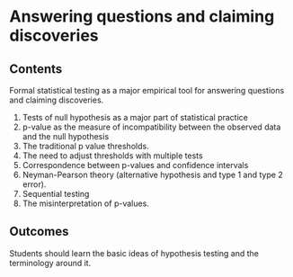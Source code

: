 # Answering questions and claiming discoveries

## Contents

Formal statistical testing as a major empirical tool for answering questions and claiming discoveries.


1. Tests of null hypothesis as a major part of statistical practice
2. p-value as the measure of incompatibility between the observed data and the null hypothesis
3. The traditional p value thresholds.
4. The need to adjust thresholds with multiple tests
5. Correspondence between p-values and confidence intervals
6. Neyman-Pearson theory (alternative hypothesis and type 1 and type 2 error). 
7. Sequential testing
8. The misinterpretation of p-values.


## Outcomes

Students should learn the basic ideas of hypothesis testing and the terminology around it.
